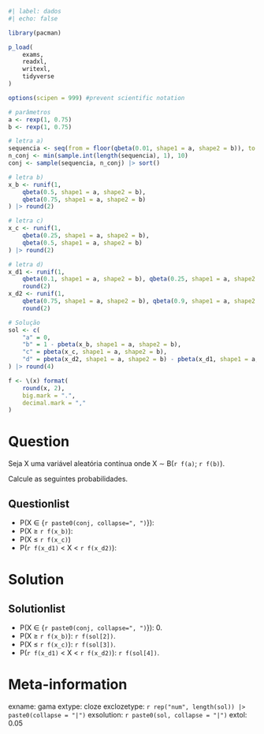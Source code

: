 ```r
#| label: dados
#| echo: false

library(pacman)

p_load(
    exams,
    readxl,
    writexl,
    tidyverse
)

options(scipen = 999) #prevent scientific notation

# parâmetros
a <- rexp(1, 0.75)
b <- rexp(1, 0.75)

# letra a)
sequencia <- seq(from = floor(qbeta(0.01, shape1 = a, shape2 = b)), to = ceiling(qbeta(0.99, shape1 = a, shape2 = b)), by = 1)
n_conj <- min(sample.int(length(sequencia), 1), 10)
conj <- sample(sequencia, n_conj) |> sort()

# letra b)
x_b <- runif(1,
    qbeta(0.5, shape1 = a, shape2 = b),
    qbeta(0.75, shape1 = a, shape2 = b)
) |> round(2)

# letra c)
x_c <- runif(1,
    qbeta(0.25, shape1 = a, shape2 = b),
    qbeta(0.5, shape1 = a, shape2 = b)
) |> round(2)

# letra d)
x_d1 <- runif(1,
    qbeta(0.1, shape1 = a, shape2 = b), qbeta(0.25, shape1 = a, shape2 = b)) |>
    round(2)
x_d2 <- runif(1,
    qbeta(0.75, shape1 = a, shape2 = b), qbeta(0.9, shape1 = a, shape2 = b)) |>
    round(2)

# Solução
sol <- c(
    "a" = 0,
    "b" = 1 - pbeta(x_b, shape1 = a, shape2 = b),
    "c" = pbeta(x_c, shape1 = a, shape2 = b),
    "d" = pbeta(x_d2, shape1 = a, shape2 = b) - pbeta(x_d1, shape1 = a, shape2 = b)
) |> round(4)

f <- \(x) format(
    round(x, 2),
    big.mark = ".",
    decimal.mark = ","
)
```

Question
========

Seja X uma variável aleatória contínua onde X &sim; &Beta;(`r f(a)`; `r f(b)`). 

Calcule as seguintes probabilidades.

Questionlist
------------

* P(X &isin; {`r paste0(conj, collapse=", ")`}): 
* P(X &ge; `r f(x_b)`): 
* P(X &le; `r f(x_c)`)
* P(`r f(x_d1)` < X < `r f(x_d2)`):

Solution
========

Solutionlist
-------------

* P(X &isin; {`r paste0(conj, collapse=", ")`}): 0.
* P(X &ge; `r f(x_b)`): `r f(sol[2])`.
* P(X &le; `r f(x_c)`): `r f(sol[3])`.
* P(`r f(x_d1)` < X < `r f(x_d2)`): `r f(sol[4])`.


Meta-information
================
exname: gama
extype: cloze
exclozetype: `r rep("num", length(sol)) |> paste0(collapse = "|")`
exsolution: `r paste0(sol, collapse = "|")`
extol: 0.05